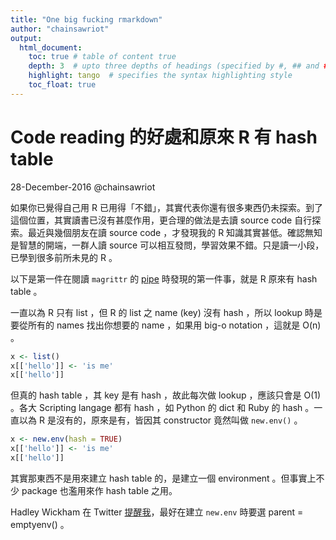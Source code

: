 ```yaml
---
title: "One big fucking rmarkdown"
author: "chainsawriot"
output:
  html_document:
    toc: true # table of content true
    depth: 3  # upto three depths of headings (specified by #, ## and ###)
    highlight: tango  # specifies the syntax highlighting style
    toc_float: true
---
```


# Code reading 的好處和原來 R 有 hash table 

28-December-2016 @chainsawriot

如果你已覺得自己用 R 已用得「不錯」，其實代表你還有很多東西仍未探索。到了這個位置，其實讀書已沒有甚麼作用，更合理的做法是去讀 source code 自行探索。最近與幾個朋友在讀 source code ，才發現我的 R 知識其實甚低。確認無知是智慧的開端，一群人讀 source 可以相互發問，學習效果不錯。只是讀一小段，已學到很多前所未見的 R 。

以下是第一件在閱讀 `magrittr` 的 [pipe](https://github.com/tidyverse/magrittr/blob/master/R/pipe.R) 時發現的第一件事，就是 R 原來有 hash table 。

一直以為 R 只有 list ，但 R 的 list 之 name (key) 沒有 hash ，所以 lookup 時是要從所有的 names 找出你想要的 name ，如果用 big-o notation ，這就是 O(n) 。

```r
x <- list()
x[['hello']] <- 'is me'
x[['hello']]
```

但真的 hash table ，其 key 是有 hash ，故此每次做 lookup ，應該只會是 O(1) 。各大 Scripting langage 都有 hash ，如 Python 的 dict 和 Ruby 的 hash 。一直以為 R 是沒有的，原來是有，皆因其 constructor 竟然叫做 `new.env()` 。

```r
x <- new.env(hash = TRUE)
x[['hello']] <- 'is me'
x[['hello']]
```

其實那東西不是用來建立 hash table 的，是建立一個 environment 。但事實上不少 package 也濫用來作 hash table 之用。

Hadley Wickham 在 Twitter [提醒我](https://twitter.com/hadleywickham/status/813779043854057472)，最好在建立 `new.env` 時要選 parent = emptyenv() 。

